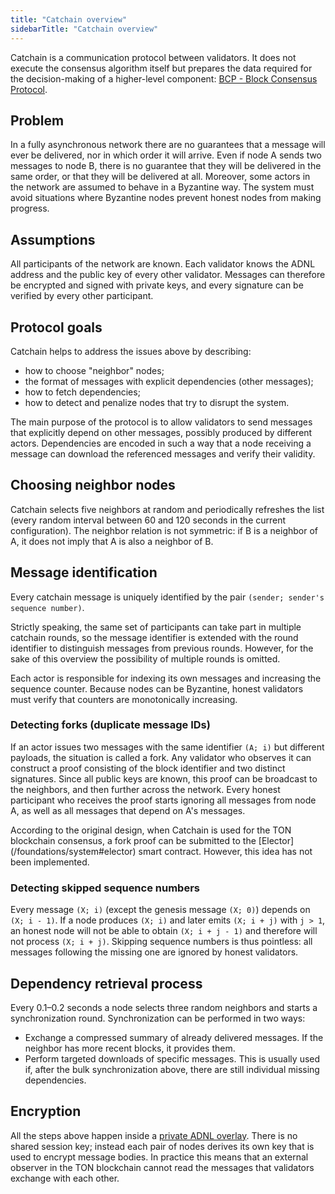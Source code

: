```yaml
---
title: "Catchain overview"
sidebarTitle: "Catchain overview"
---
```



Catchain is a communication protocol between validators. It does not execute the consensus algorithm itself but prepares the data required for the decision-making of a higher-level component: [BCP - Block Consensus Protocol](/foundations/consensus/bcp-overview).

## Problem

In a fully asynchronous network there are no guarantees that a message will ever be delivered, nor in which order it will arrive. Even if node A sends two messages to node B, there is no guarantee that they will be delivered in the same order, or that they will be delivered at all. Moreover, some actors in the network are assumed to behave in a Byzantine way. The system must avoid situations where Byzantine nodes prevent honest nodes from making progress.

## Assumptions

All participants of the network are known. Each validator knows the ADNL address and the public key of every other validator. Messages can therefore be encrypted and signed with private keys, and every signature can be verified by every other participant.

## Protocol goals

Catchain helps to address the issues above by describing:

- how to choose "neighbor" nodes;
- the format of messages with explicit dependencies (other messages);
- how to fetch dependencies;
- how to detect and penalize nodes that try to disrupt the system.

The main purpose of the protocol is to allow validators to send messages that explicitly depend on other messages, possibly produced by different actors. Dependencies are encoded in such a way that a node receiving a message can download the referenced messages and verify their validity.

## Choosing neighbor nodes

Catchain selects five neighbors at random and periodically refreshes the list (every random interval between 60 and 120 seconds in the current configuration). The neighbor relation is not symmetric: if B is a neighbor of A, it does not imply that A is also a neighbor of B.

## Message identification

Every catchain message is uniquely identified by the pair `(sender; sender's sequence number)`.

<Aside type="note">
  Strictly speaking, the same set of participants can take part in multiple catchain rounds, so the message identifier is extended with the round identifier to distinguish messages from previous rounds. However, for the sake of this overview the possibility of multiple rounds is omitted.
</Aside>

Each actor is responsible for indexing its own messages and increasing the sequence counter. Because nodes can be Byzantine, honest validators must verify that counters are monotonically increasing.

### Detecting forks (duplicate message IDs)

If an actor issues two messages with the same identifier `(A; i)` but different payloads, the situation is called a fork. Any validator who observes it can construct a proof consisting of the block identifier and two distinct signatures. Since all public keys are known, this proof can be broadcast to the neighbors, and then further across the network. Every honest participant who receives the proof starts ignoring all messages from node A, as well as all messages that depend on A's messages.

<Aside type="tip">
  According to the original design, when Catchain is used for the TON blockchain consensus, a fork proof can be submitted to the [Elector](/foundations/system#elector) smart contract. However, this idea has not been implemented.
</Aside>

### Detecting skipped sequence numbers

Every message `(X; i)` (except the genesis message `(X; 0)`) depends on `(X; i - 1)`. If a node produces `(X; i)` and later emits `(X; i + j)` with `j > 1`, an honest node will not be able to obtain `(X; i + j - 1)` and therefore will not process `(X; i + j)`. Skipping sequence numbers is thus pointless: all messages following the missing one are ignored by honest validators.

## Dependency retrieval process

Every 0.1–0.2 seconds a node selects three random neighbors and starts a synchronization round. Synchronization can be performed in two ways:

- Exchange a compressed summary of already delivered messages. If the neighbor has more recent blocks, it provides them.
- Perform targeted downloads of specific messages. This is usually used if, after the bulk synchronization above, there are still individual missing dependencies.

## Encryption

All the steps above happen inside a [private ADNL overlay](/foundations/network/adnl). There is no shared session key; instead each pair of nodes derives its own key that is used to encrypt message bodies. In practice this means that an external observer in the TON blockchain cannot read the messages that validators exchange with each other.

